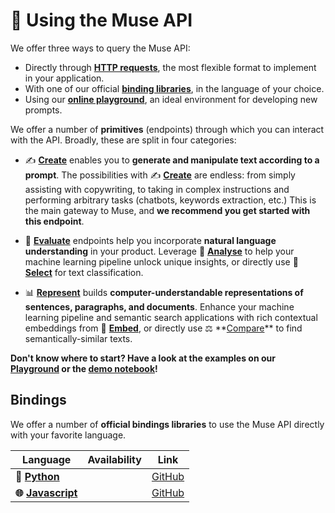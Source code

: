 ---
---


# 🤩 Using the Muse API

We offer three ways to query the Muse API:

-   Directly through **[HTTP requests](/api/specifications/requests)**, the most flexible format to implement in your application.
-   With one of our official **[binding libraries](#bindings)**, in the language of your choice.
-   Using our **[online playground](https://muse.lighton.ai)**, an ideal environment for developing new prompts.

We offer a number of **primitives** (endpoints) through which you can interact with the API. Broadly, these
are split in four categories:

-   ✍️ **[Create](/api/primitives/create)** enables you to **generate and manipulate text according to a prompt**.
    The possibilities with ✍️ **[Create](/api/primitives/create)** are endless: from simply assisting with copywriting, to taking in complex instructions and performing arbitrary tasks (chatbots, keywords extraction, etc.)
    This is the main gateway to Muse, and **we recommend you get started with this endpoint**.

-   🔬️ **[Evaluate](/api/primitives/evaluate/analyse)** endpoints help you incorporate **natural language understanding** in your product. Leverage 🧪 **[Analyse](/api/primitives/evaluate/analyse)** to help your machine learning pipeline unlock unique insights, or directly use 🔘 **[Select](/api/primitives/evaluate/select)** for text classification.

-   📊 **[Represent](/api/primitives/represent/embed)** <Alpha /> builds **computer-understandable representations of sentences, paragraphs, and documents**. Enhance your machine learning pipeline and semantic search applications with rich contextual embeddings from 🔢 **[Embed](/api/primitives/represent/embed)**, or directly use ⚖️ \*\*[Compare](/api/primitives/represent/compare)\*\* to find semantically-similar texts.

**Don't know where to start? Have a look at the examples on our [Playground](https://muse.lighton.ai) or the
[demo notebook](https://github.com/lightonai/lightonmuse/blob/master/examples/demo_notebook.ipynb)!**

## Bindings

We offer a number of **official bindings libraries** to use the Muse API directly with your favorite language.

| Language                                      | Availability | Link                                                  |
| --------------------------------------------- | ------------ | ----------------------------------------------------- |
| **🐍 [Python](/api/bindings/python)**         | <Alpha />    | [GitHub](https://github.com/lightonai/lightonmuse)    |
| **🌐 [Javascript](/api/bindings/javascript)** | <Alpha />    | [GitHub](https://github.com/lightonai/js-lightonmuse) |

